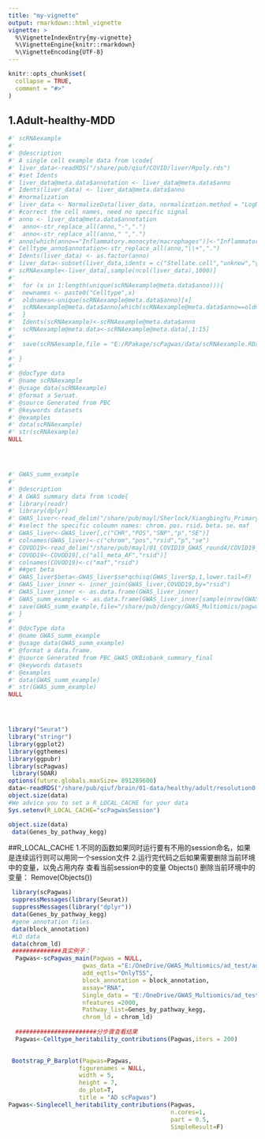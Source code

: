 ```yaml
---
title: "my-vignette"
output: rmarkdown::html_vignette
vignette: >
  %\VignetteIndexEntry{my-vignette}
  %\VignetteEngine{knitr::rmarkdown}
  %\VignetteEncoding{UTF-8}
---
```


```r
knitr::opts_chunk$set(
  collapse = TRUE,
  comment = "#>"
)
```

## 1.Adult-healthy-MDD
```r

#' scRNAexample
#'
#' @description
#' A single cell example data from \code{
#' liver_data<-readRDS("/share/pub/qiuf/COVID/liver/Rpoly.rds")
#' #set Idents
#' liver_data@meta.data$annotation <- liver_data@meta.data$anno
#' Idents(liver_data) <- liver_data@meta.data$anno
#' #normalization
#' liver_data <- NormalizeData(liver_data, normalization.method = "LogNormalize", scale.factor = 10000)
#' #correct the cell names, need no specific signal
#' anno <- liver_data@meta.data$annotation
#'  anno<-str_replace_all(anno,"-",".")
#'  anno<-str_replace_all(anno," ",".")
#' anno[which(anno=="Inflammatory.monocyte/macrophages")]<-"Inflammatory.monocyte.macrophages"
#' Celltype_anno$annotation<-str_replace_all(anno,"\\+",".")
#' Idents(liver_data) <- as.factor(anno)
#' liver_data<-subset(liver_data,idents = c("Stellate.cell","unknow","γδ.T.cell"), invert = TRUE)
#' scRNAexample<-liver_data[,sample(ncol(liver_data),1000)]
#'
#'  for (x in 1:length(unique(scRNAexample@meta.data$anno))){
#'  newnames <- paste0("Celltype",x)
#'  oldnames<-unique(scRNAexample@meta.data$anno)[x]
#'  scRNAexample@meta.data$anno[which(scRNAexample@meta.data$anno==oldnames)]<-newnames
#'  }
#'  Idents(scRNAexample)<-scRNAexample@meta.data$anno
#'  scRNAexample@meta.data<-scRNAexample@meta.data[,1:15]
#'
#'  save(scRNAexample,file = "E:/RPakage/scPagwas/data/scRNAexample.RData")
#'
#' }
#'
#' @docType data
#' @name scRNAexample
#' @usage data(scRNAexample)
#' @format a Seruat.
#' @source Generated from PBC
#' @keywords datasets
#' @examples
#' data(scRNAexample)
#' str(scRNAexample)
NULL




#' GWAS_summ_example
#'
#' @description
#' A GWAS summary data from \code{
#' library(readr)
#' library(dplyr)
#' GWAS_liver<-read_delim("/share/pub/mayl/Sherlock/XiangbingYu_Primary_biliary_cholangitis/PBC_GWAS_UKBiobank_summary_final",delim="\t")
#' #select the specific coloumn names: chrom，pos，rsid，beta，se，maf
#' GWAS_liver<-GWAS_liver[,c("CHR","POS","SNP","p","SE")]
#' colnames(GWAS_liver)<-c("chrom","pos","rsid","p","se")
#' COVOD19<-read_delim("/share/pub/mayl/01_COVID19_GWAS_round4/COVID19_HGI_B2_ALL_leave_23andme_20201020.b37.txt",delim="\t")
#' COVOD19<-COVOD19[,c("all_meta_AF","rsid")]
#' colnames(COVOD19)<-c("maf","rsid")
#' ##get beta
#' GWAS_liver$beta<-GWAS_liver$se*qchisq(GWAS_liver$p,1,lower.tail=F)
#' GWAS_liver_inner <- inner_join(GWAS_liver,COVOD19,by="rsid")
#' GWAS_liver_inner <- as.data.frame(GWAS_liver_inner)
#' GWAS_summ_example <- as.data.frame(GWAS_liver_inner[sample(nrow(GWAS_liver_inner),10000),])
#' save(GWAS_summ_example,file="/share/pub/dengcy/GWAS_Multiomics/pagwas/data/GWAS_summ_example.RData")
#' }
#'
#' @docType data
#' @name GWAS_summ_example
#' @usage data(GWAS_summ_example)
#' @format a data.frame.
#' @source Generated from PBC_GWAS_UKBiobank_summary_final
#' @keywords datasets
#' @examples
#' data(GWAS_summ_example)
#' str(GWAS_summ_example)
NULL




library("Seurat")
library("stringr") 
library(ggplot2)
library(ggthemes)
library(ggpubr)
library(scPagwas)
 library(SOAR)
options(future.globals.maxSize= 891289600)
data<-readRDS("/share/pub/qiuf/brain/01-data/healthy/adult/resolution0.2_final1.rds")
object.size(data)
#We advice you to set a R_LOCAL_CACHE for your data
Sys.setenv(R_LOCAL_CACHE="scPagwasSession")

object.size(data)
 data(Genes_by_pathway_kegg)

```

##R_LOCAL_CACHE
1.不同的函数如果同时运行要有不用的session命名，如果是连续运行则可以用同一个session文件
2.运行完代码之后如果需要删除当前环境中的变量，以免占用内存
查看当前session中的变量
Objects()
删除当前环境中的变量：
Remove(Objects())

```r
 library(scPagwas)
 suppressMessages(library(Seurat))
 suppressMessages(library("dplyr"))
 data(Genes_by_pathway_kegg)
 #gene annotation files.
 data(block_annotation)
 #LD data
 data(chrom_ld)
 ##############真实例子：
  Pagwas<-scPagwas_main(Pagwas = NULL,
                     gwas_data ="E:/OneDrive/GWAS_Multiomics/ad_test/ad_Pagwas_gwas.txt",
                     add_eqtls="OnlyTSS",
                     block_annotation = block_annotation,
                     assay="RNA",
                     Single_data = "E:/OneDrive/GWAS_Multiomics/ad_test/AD_final.rds",
                     nfeatures =2000,
                     Pathway_list=Genes_by_pathway_kegg,
                     chrom_ld = chrom_ld)
  
  #######################分步骤查看结果
  Pagwas<-Celltype_heritability_contributions(Pagwas,iters = 200)

  
 Bootstrap_P_Barplot(Pagwas=Pagwas,
                    figurenames = NULL,
                    width = 5,
                    height = 7,
                    do_plot=T,
                    title = "AD scPagwas")
Pagwas<-Singlecell_heritability_contributions(Pagwas,
                                              n.cores=1,
                                              part = 0.5,
                                              SimpleResult=F)
```
